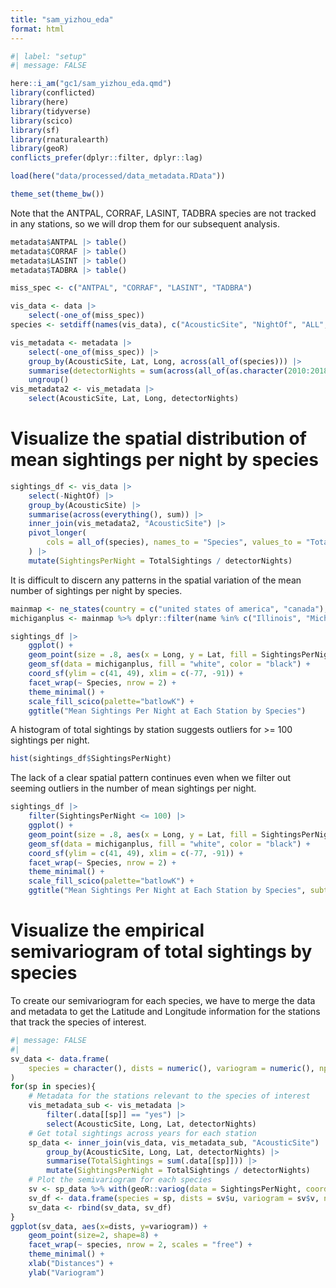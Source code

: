 ```yaml
---
title: "sam_yizhou_eda"
format: html
---
```


```r
#| label: "setup"
#| message: FALSE

here::i_am("gc1/sam_yizhou_eda.qmd")
library(conflicted)
library(here)
library(tidyverse)
library(scico)
library(sf)
library(rnaturalearth)
library(geoR)
conflicts_prefer(dplyr::filter, dplyr::lag)

load(here("data/processed/data_metadata.RData"))

theme_set(theme_bw())
```

Note that the ANTPAL, CORRAF, LASINT, TADBRA species are not tracked in any stations, so we will drop them for our subsequent analysis.

```r
metadata$ANTPAL |> table()
metadata$CORRAF |> table()
metadata$LASINT |> table()
metadata$TADBRA |> table()

miss_spec <- c("ANTPAL", "CORRAF", "LASINT", "TADBRA")

vis_data <- data |> 
    select(-one_of(miss_spec)) 
species <- setdiff(names(vis_data), c("AcousticSite", "NightOf", "ALL", miss_spec))

vis_metadata <- metadata |> 
    select(-one_of(miss_spec)) |>
    group_by(AcousticSite, Lat, Long, across(all_of(species))) |>
    summarise(detectorNights = sum(across(all_of(as.character(2010:2018))))) |>
    ungroup()
vis_metadata2 <- vis_metadata |> 
    select(AcousticSite, Lat, Long, detectorNights)
```

# Visualize the spatial distribution of mean sightings per night by species
```r
sightings_df <- vis_data |>
    select(-NightOf) |>
    group_by(AcousticSite) |>
    summarise(across(everything(), sum)) |>
    inner_join(vis_metadata2, "AcousticSite") |>
    pivot_longer(
        cols = all_of(species), names_to = "Species", values_to = "TotalSightings"
    ) |>
    mutate(SightingsPerNight = TotalSightings / detectorNights)
```

It is difficult to discern any patterns in the spatial variation of the mean number of sightings per night by species.
```r
mainmap <- ne_states(country = c("united states of america", "canada"), returnclass = "sf")
michiganplus <- mainmap %>% dplyr::filter(name %in% c("Illinois", "Michigan", "Wisconsin", "Ontario", "Ohio", "Indiana", "Pennsylvania", "New York", "West Virginia"))

sightings_df |>
    ggplot() +
    geom_point(size = .8, aes(x = Long, y = Lat, fill = SightingsPerNight)) +
    geom_sf(data = michiganplus, fill = "white", color = "black") +
    coord_sf(ylim = c(41, 49), xlim = c(-77, -91)) +
    facet_wrap(~ Species, nrow = 2) +
    theme_minimal() +
    scale_fill_scico(palette="batlowK") +
    ggtitle("Mean Sightings Per Night at Each Station by Species")
```

A histogram of total sightings by station suggests outliers for >= 100 sightings per night.
```r
hist(sightings_df$SightingsPerNight)
```

The lack of a clear spatial pattern continues even when we filter out seeming outliers in the number of mean sightings per night.
```r
sightings_df |>
    filter(SightingsPerNight <= 100) |>
    ggplot() +
    geom_point(size = .8, aes(x = Long, y = Lat, fill = SightingsPerNight)) +
    geom_sf(data = michiganplus, fill = "white", color = "black") +
    coord_sf(ylim = c(41, 49), xlim = c(-77, -91)) +
    facet_wrap(~ Species, nrow = 2) +
    theme_minimal() +
    scale_fill_scico(palette="batlowK") +
    ggtitle("Mean Sightings Per Night at Each Station by Species", subtitle = "(Sightings/night >100 removed)")
```

# Visualize the empirical semivariogram of total sightings by species

To create our semivariogram for each species, we have to merge the data and metadata to get the Latitude and Longitude information for the stations that track the species of interest.
```r
#| message: FALSE
#| 
sv_data <- data.frame(
    species = character(), dists = numeric(), variogram = numeric(), npairs = numeric(), sd = numeric()
)
for(sp in species){
    # Metadata for the stations relevant to the species of interest
    vis_metadata_sub <- vis_metadata |> 
        filter(.data[[sp]] == "yes") |>
        select(AcousticSite, Long, Lat, detectorNights) 
    # Get total sightings across years for each station
    sp_data <- inner_join(vis_data, vis_metadata_sub, "AcousticSite") |>
        group_by(AcousticSite, Long, Lat, detectorNights) |>
        summarise(TotalSightings = sum(.data[[sp]])) |>
        mutate(SightingsPerNight = TotalSightings / detectorNights)
    # Plot the semivariogram for each species
    sv <- sp_data %>% with(geoR::variog(data = SightingsPerNight, coords = cbind(Long, Lat), messages=FALSE))
    sv_df <- data.frame(species = sp, dists = sv$u, variogram = sv$v, npairs = sv$n, sd = sv$sd)
    sv_data <- rbind(sv_data, sv_df)
}
ggplot(sv_data, aes(x=dists, y=variogram)) + 
    geom_point(size=2, shape=8) +
    facet_wrap(~ species, nrow = 2, scales = "free") +
    theme_minimal() + 
    xlab("Distances") +
    ylab("Variogram")
```